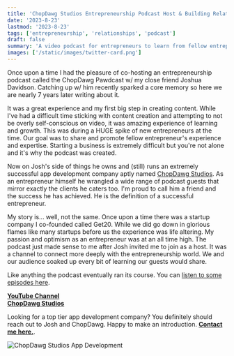 ```yaml
---
title: 'ChopDawg Studios Entrepreneurship Podcast Host & Building Relationships'
date: '2023-8-23'
lastmod: '2023-8-23'
tags: ['entrepreneurship', 'relationships', 'podcast']
draft: false
summary: 'A video podcast for entrepreneurs to learn from fellow entrepreneurs how to build a successful business. Bonus content on building relationships.'
images: ['/static/images/twitter-card.png']
---
```


Once upon a time I had the pleasure of co-hosting an entrepreneurship podcast called the ChopDawg Pawdcast w/ my close friend Joshua Davidson. Catching up w/ him recently sparked a core memory so here we are nearly 7 years later writing about it.

It was a great experience and my first big step in creating content. While I've had a difficult time sticking with content creation and attempting to not be overly self-conscious on video, it was amazing experience of learning and growth. This was during a HUGE spike of new entrepreneurs at the time. Our goal was to share and promote fellow entrepreneur's experience and expertise. Starting a business is extremely difficult but you're not alone and it's why the podcast was created.

Now on Josh's side of things he owns and (still) runs an extremely successful app development company aptly named <a target="_blank" href="https://www.chopdawg.com">ChopDawg Studios</a>. As an entrepreneur himself he wrangled a wide range of podcast guests that mirror exactly the clients he caters too. I'm proud to call him a friend and the success he has achieved. He is the definition of a successful entrepreneur.

My story is... well, not the same. Once upon a time there was a startup company I co-founded called Get20. While we did go down in glorious flames like many startups before us the experience was life altering. My passion and optimism as an entrepreneur was at an all time high. The podcast just made sense to me after Josh invited me to join as a host. It was a channel to connect more deeply with the entrepreneurship world. We and our audience soaked up every bit of learning our guests would share.

Like anything the podcast eventually ran its course. You can <a target="_blank" href="https://www.youtube.com/@thepawdcast1412/videos">listen to some episodes here</a>.

<strong><a target="_blank" href="https://www.youtube.com/@thepawdcast1412">YouTube Channel</a></strong> \
<strong><a target="_blank" href="https://www.chopdawgs.com">ChopDawg Studios</a></strong>

Looking for a top tier app development company? You definitely should reach out to Josh and ChopDawg. Happy to make an introduction. <strong><a href="/connect">Contact me here.</a></strong>.

![ChopDawg Studios App Development](/static/images/chopdawg-studios.png)